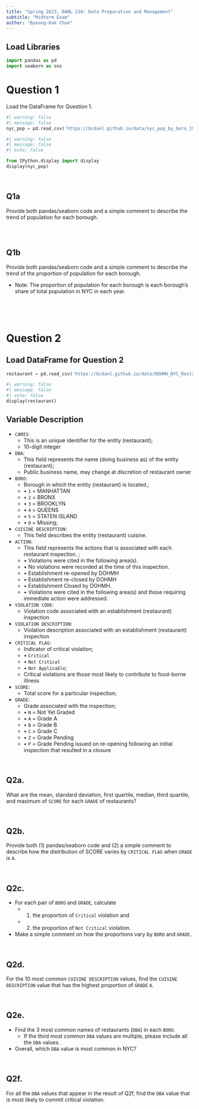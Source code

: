 ```yaml
---
title: "Spring 2023, DANL 210: Data Preparation and Management"
subtitle: "Midterm Exam"
author: "Byeong-Hak Choe"
---
```


## Load Libraries

```python
import pandas as pd
import seaborn as sns
```

# Question 1
Load the DataFrame for Question 1.

```python
#| warning: false
#| message: false
nyc_pop = pd.read_csv('https://bcdanl.github.io/data/nyc_pop_by_boro_1950-2040.csv')
```

```python
#| warning: false
#| message: false
#| echo: false

from IPython.display import display
display(nyc_pop)
```

<br>

## Q1a

Provide both pandas/seaborn code and a simple comment to describe the trend of population for each borough.

```python

```

<br>

## Q1b

Provide both pandas/seaborn code and a simple comment to describe the trend of the proportion of population for each borough.

  - Note: The proportion of population for each borough is each borough's share of total population in NYC in each year.
  
```python

```


<br><br>

# Question 2

## Load DataFrame for Question 2

```python
restaurant = pd.read_csv('https://bcdanl.github.io/data/DOHMH_NYC_Restaurant_Inspection.csv')
```

```python
#| warning: false
#| message: false
#| echo: false
display(restaurant)
```


## Variable Description

-   `CAMIS`:
    -   This is an unique identifier for the entity (restaurant);
    -   10-digit integer
-   `DBA`:
    -   This field represents the name (doing business as) of the entity (restaurant);
    -   Public business name, may change at discretion of restaurant owner
-   `BORO`:
    -   Borough in which the entity (restaurant) is located.;
    -   • `1` = MANHATTAN
    -   • `2` = BRONX
    -   • `3` = BROOKLYN
    -   • `4` = QUEENS
    -   • `5` = STATEN ISLAND
    -   • `0` = Missing;
-   `CUISINE DESCRIPTION`:
    -   This field describes the entity (restaurant) cuisine.
-   `ACTION`:
    -   This field represents the actions that is associated with each restaurant inspection. ;
    -   • Violations were cited in the following area(s).
    -   • No violations were recorded at the time of this inspection.
    -   • Establishment re-opened by DOHMH
    -   • Establishment re-closed by DOHMH
    -   • Establishment Closed by DOHMH.
    -   • Violations were cited in the following area(s) and those requiring immediate action were addressed.
-   `VIOLATION CODE`:
    -   Violation code associated with an establishment (restaurant) inspection
-   `VIOLATION DESCRIPTION`:
    -   Violation description associated with an establishment (restaurant) inspection
-   `CRITICAL FLAG`:
    -   Indicator of critical violation;
    -   • `Critical`
    -   • `Not Critical`
    -   • `Not Applicable`;
    -   Critical violations are those most likely to contribute to food-borne illness
-   `SCORE`:
    -   Total score for a particular inspection;
-   `GRADE`:
    -   Grade associated with the inspection;
    -   • `N` = Not Yet Graded
    -   • `A` = Grade A
    -   • `B` = Grade B
    -   • `C` = Grade C
    -   • `Z` = Grade Pending
    -   • `P` = Grade Pending issued on re-opening following an initial inspection that resulted in a closure

<br>

## Q2a.

What are the mean, standard deviation, first quartile, median, third quartile, and maximum of `SCORE` for each `GRADE` of restaurants?

<br>


## Q2b.

Provide both (1) pandas/seaborn code and (2) a simple comment to describe how the distribution of SCORE varies by `CRITICAL FLAG` when `GRADE` is `A`.




<br>

## Q2c.

- For each pair of `BORO` and `GRADE`, calculate 
  - (1) the proportion of `Critical` violation and
  - (2) the proportion of `Not Critical` violation.
- Make a simple comment on how the proportions vary by `BORO` and `GRADE`.


<br>


## Q2d.

For the 10 most common `CUISINE DESCRIPTION` values, find the `CUISINE DESCRIPTION` value that has the highest proportion of `GRADE` `A`.

<br>


## Q2e.

-   Find the 3 most common names of restaurants (`DBA`) in each `BORO`.
    -   If the third most common `DBA` values are multiple, please include all the `DBA` values.
-   Overall, which `DBA` value is most common in NYC?


<br>


## Q2f.

For all the `DBA` values that appear in the result of Q2f, find the `DBA` value that is most likely to commit critical violation.

